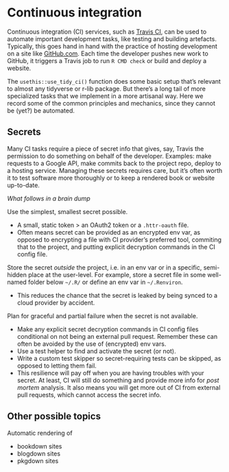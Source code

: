 # Continuous integration

Continuous integration (CI) services, such as [Travis CI](https://travis-ci.org), can be used to automate important development tasks, like testing and building artefacts. Typically, this goes hand in hand with the practice of hosting development on a site like [GitHub.com](https://travis-ci.org). Each time the developer pushes new work to GitHub, it triggers a Travis job to run `R CMD check` or build and deploy a website.

The `usethis::use_tidy_ci()` function does some basic setup that's relevant to almost any tidyverse or r-lib package. But there's a long tail of more specialized tasks that we implement in a more artisanal way. Here we record some of the common principles and mechanics, since they cannot be (yet?) be automated.

## Secrets

Many CI tasks require a piece of secret info that gives, say, Travis the permission to do something on behalf of the developer. Examples: make requests to a Google API, make commits back to the project repo, deploy to a hosting service. Managing these secrets requires care, but it's often worth it to test software more thoroughly or to keep a rendered book or website up-to-date.

*What follows in a brain dump*

Use the simplest, smallest secret possible.

  * A small, static token > an OAuth2 token or a `.httr-oauth` file.
  * Often means secret can be provided as an encrypted env var, as opposed to encrypting a file with CI provider's preferred tool, commiting that to the project, and putting explicit decryption commands in the CI config file.
  
Store the secret *outside* the project, i.e. in an env var or in a specific, semi-hidden place at the user-level. For example, store a secret file in some well-named folder below `~/.R/` or define an env var in `~/.Renviron`.

  * This reduces the chance that the secret is leaked by being synced to a cloud provider by accident.
  
Plan for graceful and partial failure when the secret is not available.

  * Make any explicit secret decryption commands in CI config files conditional on not being an external pull request. Remember these can often be avoided by the use of (encrypted) env vars.
  * Use a test helper to find and activate the secret (or not).
  * Write a custom test skipper so secret-requiring tests can be skipped, as opposed to letting them fail.
  * This resilience will pay off when you are having troubles with your secret. At least, CI will still do something and provide more info for *post mortem* analysis. It also means you will get more out of CI from external pull requests, which cannot access the secret info.

## Other possible topics

Automatic rendering of

  * bookdown sites
  * blogdown sites
  * pkgdown sites
